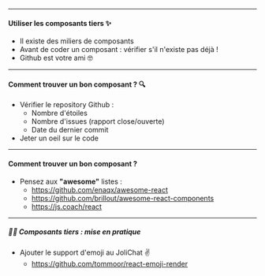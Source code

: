 
<Slides title="Installer un composant tiers" course="Formation React">

<ChapterHeading title="Installer un composant tiers" />

---

<SlideHeader slideTitle="Installer un composant tiers" />

#### Utiliser les composants tiers ✨

- Il existe des miliers de composants
- Avant de coder un composant : vérifier s'il n'existe pas déjà !
- Github est votre ami 🤓

---

<SlideHeader slideTitle="Installer un composant tiers" />

#### Comment trouver un bon composant ? 🔍

- Vérifier le repository Github :
  - Nombre d'étoiles
  - Nombre d'issues (rapport close/ouverte)
  - Date du dernier commit
- Jeter un oeil sur le code

---

<SlideHeader slideTitle="Installer un composant tiers" />

#### Comment trouver un bon composant ?

- Pensez aux **"awesome"** listes :
  - https://github.com/enaqx/awesome-react
  - https://github.com/brillout/awesome-react-components
  - https://js.coach/react

---

<SlideHeader slideTitle="Mise en pratique : composant tiers" />

##### 📐🤓 <b>Composants tiers</b> : mise en pratique

- Ajouter le support d'emoji au JoliChat ✌
  - https://github.com/tommoor/react-emoji-render

</Slides>
